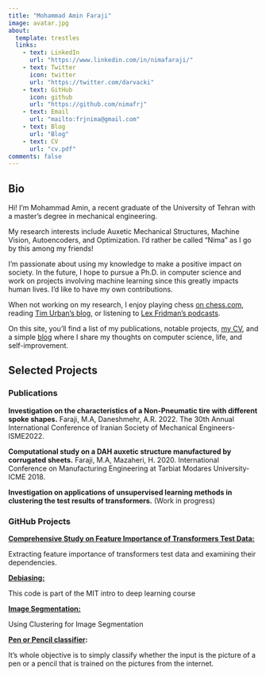 ```yaml
---
title: "Mohammad Amin Faraji"
image: avatar.jpg
about:
  template: trestles
  links:
    - text: LinkedIn
      url: "https://www.linkedin.com/in/nimafaraji/"
    - text: Twitter
      icon: twitter
      url: "https://twitter.com/darvacki"
    - text: GitHub
      icon: github
      url: "https://github.com/nimafrj"
    - text: Email
      url: "mailto:frjnima@gmail.com"
    - text: Blog
      url: "Blog"
    - text: CV
      url: "cv.pdf"
comments: false
---
```


::: column-page
## Bio

Hi! I'm Mohammad Amin, a recent graduate of the University of Tehran with a master's degree in mechanical engineering.

My research interests include Auxetic Mechanical Structures, Machine Vision, Autoencoders, and Optimization. I'd rather be called "Nima" as I go by this among my friends!

I'm passionate about using my knowledge to make a positive impact on society. In the future, I hope to pursue a Ph.D. in computer science and work on projects involving machine learning since this greatly impacts human lives. I'd like to have my own contributions.

When not working on my research, I enjoy playing chess [on chess.com](https://www.chess.com/member/darvack), reading [Tim Urban's blog](https://waitbutwhy.com/), or listening to [Lex Fridman's podcasts](https://www.youtube.com/@lexfridman).

On this site, you'll find a list of my publications, notable projects, [my CV](https://nimafrj.github.io/cv.pdf), and a simple [blog](Blog) where I share my thoughts on computer science, life, and self-improvement.
:::

::: column-page
## Selected Projects

### Publications

**Investigation on the characteristics of a Non-Pneumatic tire with different spoke shapes.** Faraji, M.A, Daneshmehr, A.R. 2022. The 30th Annual International Conference of Iranian Society of Mechanical Engineers-ISME2022.

**Computational study on a DAH auxetic structure manufactured by corrugated sheets.** Faraji, M.A, Mazaheri, H. 2020. International Conference on Manufacturing Engineering at Tarbiat Modares University-ICME 2018.

**Investigation on applications of unsupervised learning methods in clustering the test results of transformers.** (Work in progress)

### GitHub Projects

[**Comprehensive Study on Feature Importance of Transformers Test Data:**](https://github.com/NimaFrj/transformers-feature-importance)

Extracting feature importance of transformers test data and examining their dependencies.

[**Debiasing:**](https://github.com/NimaFrj/Debiasing/blob/main/Debiasing.ipynb)

This code is part of the MIT intro to deep learning course

[**Image Segmentation:**](https://github.com/NimaFrj/Image_Segmentation/blob/main/image-segmentation.ipynb)

Using Clustering for Image Segmentation

[**Pen or Pencil classifier**](https://nimafrj.github.io/Pencil_Website/pencil.html)**:**

It's whole objective is to simply classify whether the input is the picture of a pen or a pencil that is trained on the pictures from the internet.
:::